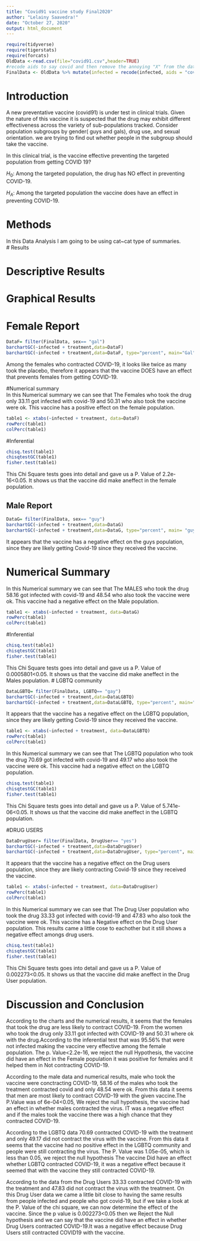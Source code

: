 ```yaml
---
title: "Covid91 vaccine study Final2020"
author: "Lelainy Saavedra!"
date: "October 27, 2020"
output: html_document
---
```


```r
require(tidyverse)
require(tigerstats)
require(forcats)
OldData <-read.csv(file="covid91.csv",header=TRUE)
#recode aids to say covid and then remove the annoying "X" from the dataframe
FinalData <- OldData %>% mutate(infected = recode(infected, aids = "covid", none = "OK" )) %>% select(-one_of("X"))
```

# Introduction

<!--In this section you explain what you are trying to show.  Where did the data come from?  What is the research or other question you are trying to answer?.  If you skimp in this section expect to be marked down in your grade. Paint a picture of the project a couple of paragraphs is expected!-->
A new  preventative vaccine (covid91) is under test in clinical trials. Given the nature of this vaccine it is suspected that the drug may exhibit different effectiveness across the variety of sub-populations tracked. Consider population subgroups by gender( guys and gals), drug use, and sexual orientation. we are trying to find out whether people in the subgroup should take the vaccine.

In this clinical trial, is the vaccine effective preventing the targeted population from getting COVID 19?  



$H_0$: Among the targeted population, the drug has NO effect in preventing COVID-19.  

$H_A$: Among the targeted population the vaccine does have an effect in preventing COVID-19.  


# Methods

<!--Decide on your methods:  use "variable analysis" or other appropriate descriptors.  Make sure to choose at least one graphical method and at least one numerical method. Discuss what data manipulations may be needed for example subsetting or other binning procedures and what sort of graphical displays and inferential tools will be used!-->  


In this Data Analysis I am going to be using cat~cat type of summaries.  
# Results

<!--Divide this section into two sub-sections:  One for your descriptive  results and one for your inferential results.!-->
# Descriptive Results 

# Graphical Results 
# Female Report
```r
DataF= filter(FinalData, sex== "gal")
barchartGC(~infected + treatment,data=DataF)
barchartGC(~infected + treatment,data=DataF, type="percent", main="Gal")

```

Among the females who contracted COVID-19, it looks like twice as many took the placebo, therefore it appears that the vaccine DOES have an effect that prevents females from getting COVID-19.    

#Numerical summary  
In this Numerical summary we can see that The Females who took the drug only 33.11 got infected with covid-19 and 50.31 who also took the vaccine were ok. This vaccine has a positive effect on the female population.  

```r

table1 <- xtabs(~infected + treatment, data=DataF)
rowPerc(table1)
colPerc(table1)
```

#Inferential  


```r
chisq.test(table1)
chisqtestGC(table1)
fisher.test(table1)
``` 
This Chi Square tests goes into detail and gave us a P. Value of 2.2e-16<0.05. It shows us that the vaccine did make aneffect in the female population.

## Male Report  
```r
DataG= filter(FinalData, sex== "guy")
barchartGC(~infected + treatment,data=DataG)
barchartGC(~infected + treatment,data=DataG, type="percent", main= "guys")

```
It appears that the vaccine has a negative effect on the guys population, since they are likely getting Covid-19 since they received the vaccine.  
 
# Numerical Summary  
In this Numerical summary we can see that The MALES who took the drug 58.16 got infected with covid-19 and 48.54 who also took the vaccine were ok. This vaccine had a negative effect on the Male population.  

```r

table1 <- xtabs(~infected + treatment, data=DataG)
rowPerc(table1)
colPerc(table1)
```

#Inferential  


```r
chisq.test(table1)
chisqtestGC(table1)
fisher.test(table1)
```
This Chi Square tests goes into detail and gave us a P. Value of 0.0005801<0.05. It shows us that the vaccine did make aneffect in the Males population.
# LGBTQ community    
```r
DataLGBTQ= filter(FinalData, LGBTQ== "gay")
barchartGC(~infected + treatment,data=DataLGBTQ)
barchartGC(~infected + treatment,data=DataLGBTQ, type="percent", main="LGBTQ")

```
It appears that the vaccine has a negative effect on the LGBTQ population, since they are likely getting Covid-19 since they received the vaccine.  
 
```r
table1 <- xtabs(~infected + treatment, data=DataLGBTQ)
rowPerc(table1)
colPerc(table1)
```
In this Numerical summary we can see that The LGBTQ population who took the drug 70.69 got infected with covid-19 and 49.17 who also took the vaccine were ok. This vaccine had a negative effect on the LGBTQ population.  


```r
chisq.test(table1)
chisqtestGC(table1)
fisher.test(table1)
```
This Chi Square tests goes into detail and gave us a P. Value of 5.741e-06<0.05. It shows us that the vaccine did make aneffect in the LGBTQ population.

#DRUG USERS
```r
DataDrugUser= filter(FinalData, DrugUser== "yes")
barchartGC(~infected + treatment,data=DataDrugUser)
barchartGC(~infected + treatment,data=DataDrugUser, type="percent", main="DrugUser")

```
It appears that the vaccine has a negative effect on the Drug users population, since they are likely contracting Covid-19 since they received the vaccine.  
 

```r

table1 <- xtabs(~infected + treatment, data=DataDrugUser)
rowPerc(table1)
colPerc(table1)
```
In this Numerical summary we can see that The Drug User population who took the drug 33.33 got infected with covid-19 and 47.83 who also took the vaccine were ok. This vaccine has a Negative effect on the Drug User population. This results came a little cose to eachother but it still shows a negative effect amongs drug users.  

```r
chisq.test(table1)
chisqtestGC(table1)
fisher.test(table1)
```
This Chi Square tests goes into detail and gave us a P. Value of 0.002273<0.05. It shows us that the vaccine did make aneffect in the Drug User population.

# Discussion and Conclusion  



<!--Discussion and conclusion here.  If you found a relationship be sure to consider whether the relationship occurs because one of the variavbles causes the other, or whether they perhasps are related for some other reason.  Watch the chapter 6 videos from the GeorgeTown videos collection.!-->  
According to the charts and the numerical results, it seems that the females that took the drug are less likely to contract COVID-19. From the women who took the drug only 33.11 got infected with COVID-19 and 50.31 where ok with the drug.According to the inferential test that was 95.56% that were not infected making the vaccine very effective among the female population. The p. Value<2.2e-16, we reject the null Hypothesis, the vaccine did have an effect in the Female population it was positive for females and it helped them in Not contracting COVID-19.

According to the male data and numerical results, male who took the vaccine were conctracting COVID-19, 58.16 of the males who took the treatment contracted covid and only 48.54 were ok. From this data it seems that men are most likely to contract COVID-19 with the given vaccine.The P.Value was of 6e-04<0.05, We reject the null hypothesis, the vaccine had an effect in whether males contracted the virus. IT was a negative effect and if the males took the vaccine there was a high chance that they contracted COVID-19.

According to the LGBTQ data 70.69 contracted COVID-19 with the treatment and only  49.17 did not contract the virus with the vaccine. From this data it seems that the vaccine had no positive effect in the LGBTQ community and people were still contracting the virus. The P. Value was 1.05e-05, which is less than 0.05, we reject the null hypothesis The vaccine Did have an effect whether LGBTQ  contracted COVID-19, it was a negative effect because it seemed that with the vaccine they still contracted COVID-19.

According to the data from the Drug Users 33.33 contracted COVID-19 with the treatment and 47.83 did not contract the virus with the treatment. On this Drug User data we came a little bit close to having the same results from people infected and people who got covid-19, but if we take a look at the P. Value of the chi square, we can now determine the effect of the vaccine. Since the p value is 0.002273<0.05 then we Reject the Null hypothesis and we can say that the vaccine did have an effect in whether Drug Users contracted COVID-19.It was a negative effect because Drug Users still contracted COVID19 with the vaccine.


  



